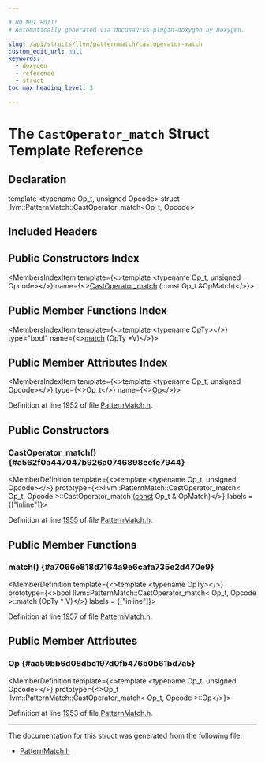 ```yaml
---

# DO NOT EDIT!
# Automatically generated via docusaurus-plugin-doxygen by Doxygen.

slug: /api/structs/llvm/patternmatch/castoperator-match
custom_edit_url: null
keywords:
  - doxygen
  - reference
  - struct
toc_max_heading_level: 3

---
```





# The `CastOperator_match` Struct Template Reference

<DoxygenPage pluginConfig={pluginConfig}>



## Declaration

<CodeBlock>template &lt;typename Op&#95;t, unsigned Opcode&gt;
struct llvm::PatternMatch::CastOperator_match&lt;Op&#95;t, Opcode&gt;</CodeBlock>

## Included Headers

<IncludesList>
<IncludesListItem
  filePath="llvm/IR/PatternMatch.h"
  permalink="/docs/api/files/include/include/llvm/include/llvm/ir/patternmatch-h"
  isLocal="true" />
</IncludesList>

## Public Constructors Index

<MembersIndex>

<MembersIndexItem
  template={<>template &lt;typename Op&#95;t, unsigned Opcode&gt;</>}
  name={<><a href="#a562f0a447047b926a0746898eefe7944">CastOperator&#95;match</a> (const Op&#95;t &amp;OpMatch)</>}>
</MembersIndexItem>

</MembersIndex>

## Public Member Functions Index

<MembersIndex>

<MembersIndexItem
  template={<>template &lt;typename OpTy&gt;</>}
  type="bool"
  name={<><a href="#a7066e818d7164a9e6cafa735e2d470e9">match</a> (OpTy &#42;V)</>}>
</MembersIndexItem>

</MembersIndex>

## Public Member Attributes Index

<MembersIndex>

<MembersIndexItem
  template={<>template &lt;typename Op&#95;t, unsigned Opcode&gt;</>}
  type={<>Op&#95;t</>}
  name={<><a href="#aa59bb6d08dbc197d0fb476b0b61bd7a5">Op</a></>}>
</MembersIndexItem>

</MembersIndex>


Definition at line 1952 of file <a href="/docs/api/files/include/include/llvm/include/llvm/ir/patternmatch-h">PatternMatch.h</a>.

<SectionDefinition>

## Public Constructors

### CastOperator&#95;match() {#a562f0a447047b926a0746898eefe7944}

<MemberDefinition
  template={<>template &lt;typename Op&#95;t, unsigned Opcode&gt;</>}
  prototype={<>llvm::PatternMatch::CastOperator&#95;match&lt; Op&#95;t, Opcode &gt;::CastOperator&#95;match (<a href="/docs/api/files/lib/lib/target/lib/target/aarch64/aarch64promoteconstant-cpp/#a90f8350fecae261c25be85d38b451bff">const</a> Op&#95;t &amp; OpMatch)</>}
  labels = {["inline"]}>

Definition at line <a href="/docs/api/files/include/include/llvm/include/llvm/ir/patternmatch-h/#l01955">1955</a> of file <a href="/docs/api/files/include/include/llvm/include/llvm/ir/patternmatch-h">PatternMatch.h</a>.
</MemberDefinition>

</SectionDefinition>

<SectionDefinition>

## Public Member Functions

### match() {#a7066e818d7164a9e6cafa735e2d470e9}

<MemberDefinition
  template={<>template &lt;typename OpTy&gt;</>}
  prototype={<>bool llvm::PatternMatch::CastOperator&#95;match&lt; Op&#95;t, Opcode &gt;::match (OpTy &#42; V)</>}
  labels = {["inline"]}>

Definition at line <a href="/docs/api/files/include/include/llvm/include/llvm/ir/patternmatch-h/#l01957">1957</a> of file <a href="/docs/api/files/include/include/llvm/include/llvm/ir/patternmatch-h">PatternMatch.h</a>.
</MemberDefinition>

</SectionDefinition>

<SectionDefinition>

## Public Member Attributes

### Op {#aa59bb6d08dbc197d0fb476b0b61bd7a5}

<MemberDefinition
  template={<>template &lt;typename Op&#95;t, unsigned Opcode&gt;</>}
  prototype={<>Op&#95;t llvm::PatternMatch::CastOperator&#95;match&lt; Op&#95;t, Opcode &gt;::Op</>}>

Definition at line <a href="/docs/api/files/include/include/llvm/include/llvm/ir/patternmatch-h/#l01953">1953</a> of file <a href="/docs/api/files/include/include/llvm/include/llvm/ir/patternmatch-h">PatternMatch.h</a>.
</MemberDefinition>

</SectionDefinition>

<hr/>

The documentation for this struct was generated from the following file:

<ul>
<li><a href="/docs/api/files/include/include/llvm/include/llvm/ir/patternmatch-h">PatternMatch.h</a></li>
</ul>

</DoxygenPage>
